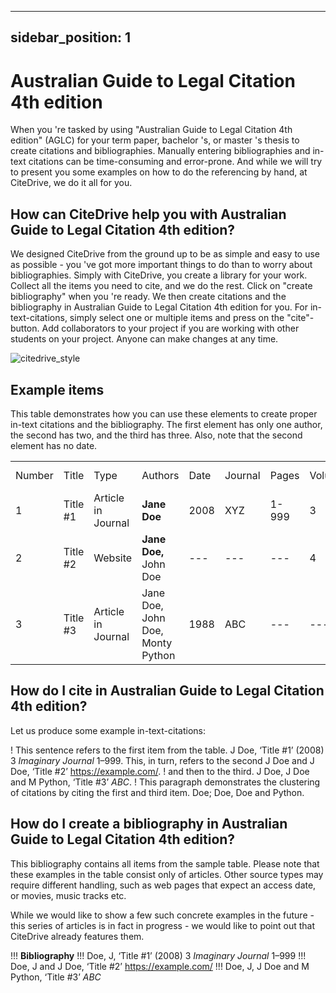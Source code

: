 
---
sidebar_position: 1
---

# Australian Guide to Legal Citation 4th edition

When you 're tasked by using "Australian Guide to Legal Citation 4th edition" (AGLC) for your term paper, bachelor 's, or master 's thesis to create citations and bibliographies.
Manually entering bibliographies and in-text citations can be time-consuming and error-prone. And while we will try to present you some examples on how to do the referencing by hand, at CiteDrive, we do it all for you.

<!---
## About  Australian Guide to Legal Citation 4th edition

* Title: Australian Guide to Legal Citation 4th edition
* Short Title (Id): AGLC)
* Authors: Australian Guide to Legal Citation 4th edition
* Download: Australian Guide to Legal Citation 4th edition
 --->

## How can CiteDrive help you with Australian Guide to Legal Citation 4th edition?

We designed CiteDrive from the ground up to be as simple and easy to use as possible - you 've got more important things to do than to worry about bibliographies. Simply with CiteDrive, you create a library for your work. Collect all the items you need to cite, and we do the rest. Click on "create bibliography" when you 're ready. We then create citations and the bibliography in Australian Guide to Legal Citation 4th edition for you. For in-text-citations, simply select one or multiple items and press on the "cite"-button. Add collaborators to your project if you are working with other students on your project. Anyone can make changes at any time.


![citedrive_style](images/australian-guide-to-legal-citation-4th-edition.svg "Choose Australian Guide to Legal Citation 4th edition in the CiteDrive App")


## Example items

This table demonstrates how you can use these elements to create proper in-text citations and the bibliography. The first element has only one author, the second has two, and the third has three. Also, note that the second element has no date.


<table>
  <tr>
   <td>Number
   </td>
   <td>Title
   </td>
   <td>Type
   </td>
   <td>Authors
   </td>
   <td>Date
   </td>
   <td>Journal
   </td>
   <td>Pages
   </td>
   <td>Volume
   </td>
   <td>Issue
   </td>
   <td>Access Date
   </td>
  </tr>
  <tr>
   <td>1
   </td>
   <td>Title #1
   </td>
   <td>Article in Journal
   </td>
   <td><strong>Jane Doe</strong>
   </td>
   <td>2008
   </td>
   <td>XYZ
   </td>
   <td>1-999
   </td>
   <td>3
   </td>
   <td>2
   </td>
   <td>--
   </td>
  </tr>
  <tr>
   <td>
2
   </td>
   <td>Title #2
   </td>
   <td>Website
   </td>
   <td><strong>Jane Doe, </strong>John Doe
   </td>
   <td>---
   </td>
   <td>---
   </td>
   <td>---
   </td>
   <td>4
   </td>
   <td>---
   </td>
   <td>2020-05-01
   </td>
  </tr>
  <tr>
   <td>3
   </td>
   <td>Title #3
   </td>
   <td>Article in Journal
   </td>
   <td>Jane Doe, John Doe, Monty Python
   </td>
   <td>1988
   </td>
   <td>ABC
   </td>
   <td>---
   </td>
   <td>---
   </td>
   <td>16
   </td>
   <td>---
   </td>
  </tr>
</table>



## How do I cite in  Australian Guide to Legal Citation 4th edition?

Let us produce some example in-text-citations:

! This sentence refers to the first item from the table. J Doe, ‘Title #1’ (2008) 3 <i>Imaginary Journal</i> 1–999. This, in turn, refers to the second J Doe and J Doe, ‘Title #2’ <https://example.com/>.
! and then to the third.  J Doe, J Doe and M Python, ‘Title #3’ <i>ABC</i>.
! This paragraph demonstrates the clustering of citations by citing the first and third item. Doe; Doe, Doe and Python.



## How do I create a bibliography in Australian Guide to Legal Citation 4th edition?

This bibliography contains all items from the sample table. Please note that these examples in the table consist only of articles. Other source types may require different handling, such as web pages that expect an access date, or movies, music tracks etc.

While we would like to show a few such concrete examples in the future - this series of articles is in fact in progress - we would like to point out that CiteDrive already features them.


!!! **Bibliography**
!!! Doe, J, ‘Title #1’ (2008) 3 <i>Imaginary Journal</i> 1–999
!!! Doe, J and J Doe, ‘Title #2’ <https://example.com/>
!!! Doe, J, J Doe and M Python, ‘Title #3’ <i>ABC</i>


```
        